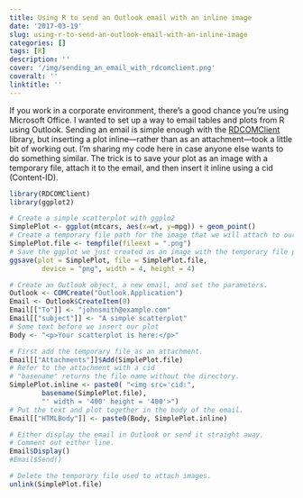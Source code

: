 ```yaml
---
title: Using R to send an Outlook email with an inline image
date: '2017-03-19'
slug: using-r-to-send-an-outlook-email-with-an-inline-image
categories: []
tags: [R]
description: ''
cover: '/img/sending_an_email_with_rdcomclient.png'
coveralt: ''
linktitle: ''
---
```


If you work in a corporate environment, there's a good chance you're using 
Microsoft Office. I wanted to set up a way to email tables and plots from R 
using Outlook. Sending an email is simple enough with the <a href="http://www.omegahat.net/RDCOMClient/">RDCOMClient</a> library, but 
inserting a plot inline—rather than as an attachment—took a little bit of 
working out. I'm sharing my code here in case anyone else wants to do something 
similar. The trick is to save your plot as an image with a temporary file, 
attach it to the email, and then insert it inline using a cid (Content-ID).

```r
library(RDCOMClient)
library(ggplot2)

# Create a simple scatterplot with ggplo2
SimplePlot <- ggplot(mtcars, aes(x=wt, y=mpg)) + geom_point()
# Create a temporary file path for the image that we will attach to our email
SimplePlot.file <- tempfile(fileext = ".png")
# Save the ggplot we just created as an image with the temporary file path
ggsave(plot = SimplePlot, file = SimplePlot.file,
        device = "png", width = 4, height = 4)

# Create an Outlook object, a new email, and set the parameters.
Outlook <- COMCreate("Outlook.Application")
Email <- Outlook$CreateItem(0)
Email[["To"]] <- "johnsmith@example.com"
Email[["subject"]] <- "A simple scatterplot"
# Some text before we insert our plot
Body <- "<p>Your scatterplot is here:</p>"

# First add the temporary file as an attachment.
Email[["Attachments"]]$Add(SimplePlot.file)
# Refer to the attachment with a cid
# "basename" returns the file name without the directory.
SimplePlot.inline <- paste0( "<img src='cid:",
        basename(SimplePlot.file),
        "' width = '400' height = '400'>")
# Put the text and plot together in the body of the email.
Email[["HTMLBody"]] <- paste0(Body, SimplePlot.inline)

# Either display the email in Outlook or send it straight away.
# Comment out either line.
Email$Display()
#Email$Send()

# Delete the temporary file used to attach images.
unlink(SimplePlot.file)
```
